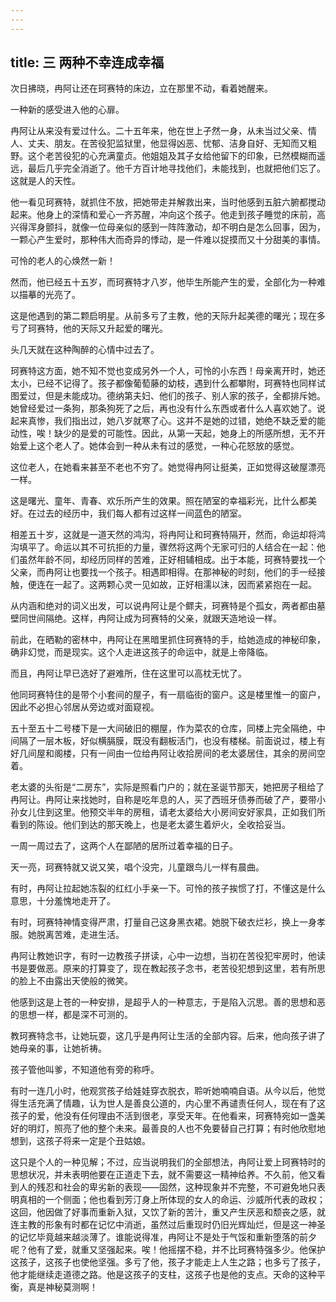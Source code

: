 ```yaml
---
---
---
```

title: 三 两种不幸连成幸福
---





次日拂晓，冉阿让还在珂赛特的床边，立在那里不动，看着她醒来。

一种新的感受进入他的心扉。

冉阿让从来没有爱过什么。二十五年来，他在世上孑然一身，从未当过父亲、情人、丈夫、朋友。在苦役犯监狱里，他显得凶恶、忧郁、洁身自好、无知而又粗野。这个老苦役犯的心充满童贞。他姐姐及其子女给他留下的印象，已然模糊而遥远，最后几乎完全消逝了。他千方百计地寻找他们，未能找到，也就把他们忘了。这就是人的天性。

他一看见珂赛特，就抓住不放，把她带走并解救出来，当时他感到五脏六腑都搅动起来。他身上的深情和爱心一齐苏醒，冲向这个孩子。他走到孩子睡觉的床前，高兴得浑身颤抖，就像一位母亲似的感到一阵阵激动，却不明白是怎么回事，因为，一颗心产生爱时，那种伟大而奇异的悸动，是一件难以捉摸而又十分甜美的事情。

可怜的老人的心焕然一新！

然而，他已经五十五岁，而珂赛特才八岁，他毕生所能产生的爱，全部化为一种难以描摹的光亮了。

这是他遇到的第二颗启明星。从前多亏了主教，他的天际升起美德的曙光；现在多亏了珂赛特，他的天际又升起爱的曙光。

头几天就在这种陶醉的心情中过去了。

珂赛特这方面，她不知不觉也变成另外一个人，可怜的小东西！母亲离开时，她还太小，已经不记得了。孩子都像葡萄藤的幼枝，遇到什么都攀附，珂赛特也同样试图爱过，但是未能成功。德纳第夫妇、他们的孩子、别人家的孩子，全都排斥她。她曾经爱过一条狗，那条狗死了之后，再也没有什么东西或者什么人喜欢她了。说起来真惨，我们指出过，她八岁就寒了心。这并不是她的过错，她绝不缺乏爱的能动性，唉！缺少的是爱的可能性。因此，从第一天起，她身上的所感所想，无不开始爱上这个老人了。她体会到一种从未有过的感觉，一种心花怒放的感觉。

这位老人，在她看来甚至不老也不穷了。她觉得冉阿让挺美，正如觉得这破屋漂亮一样。

这是曙光、童年、青春、欢乐所产生的效果。照在陋室的幸福彩光，比什么都美好。在过去的经历中，我们每人都有过这样一间蓝色的陋室。

相差五十岁，这就是一道天然的鸿沟，将冉阿让和珂赛特隔开，然而，命运却将鸿沟填平了。命运以其不可抗拒的力量，骤然将这两个无家可归的人结合在一起：他们虽然年龄不同，却经历同样的苦难，正好相辅相成。出于本能，珂赛特要找一个父亲，而冉阿让也要找一个孩子。相遇即相得。在那神秘的时刻，他们的手一经接触，便连在一起了。这两颗心灵一见如故，正好相濡以沫，因而紧紧抱在一起。

从内涵和绝对的词义出发，可以说冉阿让是个鳏夫，珂赛特是个孤女，两者都由墓壁同世间隔绝。这样，冉阿让成为珂赛特的父亲，就跟天造地设一样。

前此，在晒勒的密林中，冉阿让在黑暗里抓住珂赛特的手，给她造成的神秘印象，确非幻觉，而是现实。这个人走进这孩子的命运中，就是上帝降临。

而且，冉阿让早已选好了避难所，住在这里可以高枕无忧了。

他同珂赛特住的是带个小套间的屋子，有一扇临街的窗户。这是楼里惟一的窗户，因此不必担心邻居从旁边或对面窥视。

五十至五十二号楼下是一大间破旧的棚屋，作为菜农的仓库，同楼上完全隔绝，中间隔了一层木板，好似横膈膜，既没有翻板活门，也没有楼梯。前面说过，楼上有好几间屋和阁楼，只有一间由一位给冉阿让收拾房间的老太婆居住，其余的房间空着。

老太婆的头衔是“二房东”，实际是照看门户的；就在圣诞节那天，她把房子租给了冉阿让。冉阿让来找她时，自称是吃年息的人，买了西班牙债券而破了产，要带小孙女儿住到这里。他预交半年的房租，请老太婆给大小房间安好家具，正如我们所看到的陈设。他们到达的那天晚上，也是老太婆生着炉火，全收拾妥当。

一周一周过去了，这两个人在鄙陋的居所过着幸福的日子。

天一亮，珂赛特就又说又笑，唱个没完，儿童跟鸟儿一样有晨曲。

有时，冉阿让拉起她冻裂的红红小手亲一下。可怜的孩子挨惯了打，不懂这是什么意思，十分羞愧地走开了。

有时，珂赛特神情变得严肃，打量自己这身黑衣裙。她脱下破衣烂衫，换上一身孝服。她脱离苦难，走进生活。

冉阿让教她识字，有时一边教孩子拼读，心中一边想，当初在苦役犯牢房时，他读书是要做恶。原来的打算变了，现在教起孩子念书，老苦役犯想到这里，若有所思的脸上不由露出天使般的微笑。

他感到这是上苍的一种安排，是超乎人的一种意志，于是陷入沉思。善的思想和恶的思想一样，都是深不可测的。

教珂赛特念书，让她玩耍，这几乎是冉阿让生活的全部内容。后来，他向孩子讲了她母亲的事，让她祈祷。

孩子管他叫爹，不知道他有旁的称呼。

有时一连几小时，他观赏孩子给娃娃穿衣脱衣，聆听她喃喃自语。从今以后，他觉得生活充满了情趣，认为世人是善良公道的，内心里不再谴责任何人，现在有了这孩子的爱，他没有任何理由不活到很老，享受天年。在他看来，珂赛特宛如一盏美好的明灯，照亮了他的整个未来。最善良的人也不免要替自己打算；有时他欣慰地想到，这孩子将来一定是个丑姑娘。

这只是个人的一种见解；不过，应当说明我们的全部想法，冉阿让爱上珂赛特时的思想状况，并未表明他要在正道走下去，就不需要这一精神给养。不久前，他又看到人的残忍和社会的卑劣新的表现——固然，这种现象并不完整，不可避免地只表明真相的一个侧面；他也看到芳汀身上所体现的女人的命运、沙威所代表的政权；这回，他因做了好事而重新入狱，又饮了新的苦汁，重又产生厌恶和颓丧之感，就连主教的形象有时都在记忆中消逝，虽然过后重现时仍旧光辉灿烂，但是这一神圣的记忆毕竟越来越淡薄了。谁能说得准，冉阿让不是处于气馁和重新堕落的前夕呢？他有了爱，就重又坚强起来。唉！他摇摆不稳，并不比珂赛特强多少。他保护这孩子，这孩子也使他坚强。多亏了他，孩子才能走上人生之路；也多亏了孩子，他才能继续走道德之路。他是这孩子的支柱，这孩子也是他的支点。天命的这种平衡，真是神秘莫测啊！
